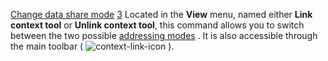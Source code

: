 [[Property:title|Change data share mode]]
[[Property:weight|3]]
Located in the '''View''' menu, named either '''Link context tool''' or '''Unlink context tool''', this command allows you to switch between the two possible [[Address bars: Introduction|addressing modes]] . It is also accessible through the main toolbar (  [[Image:context-link-icon]] ). 

{{note| '''Note''': This command only applies to the development window where it is invoked, and this setting is not automatically saved when exiting EiffelStudio. }}

{{seealso| '''See Also''' <br/>
[[Development Window Preferences|Change the default data sharing]]  <br/>
}}




